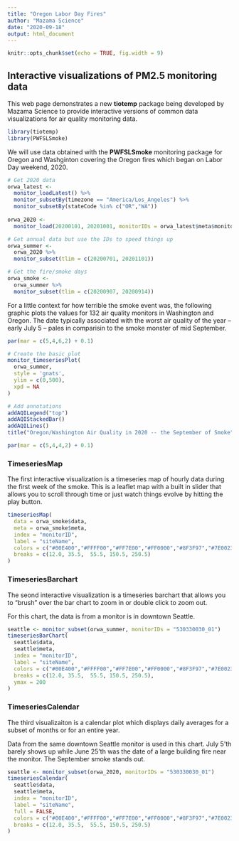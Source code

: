 ```yaml
---
title: "Oregon Labor Day Fires"
author: "Mazama Science"
date: "2020-09-18"
output: html_document
---
```


```r
knitr::opts_chunk$set(echo = TRUE, fig.width = 9)
```

## Interactive visualizations of PM2.5 monitoring data

This web page demonstrates a new **tiotemp** package being developed by 
Mazama Science to provide interactive versions of common data visualizations
for air quality monitoring data.

```r
library(tiotemp)
library(PWFSLSmoke)
```

We will use data obtained with the **PWFSLSmoke** monitoring package for Oregon
and Washginton covering the Oregon fires which began on Labor Day weekend, 2020.

```r
# Get 2020 data
orwa_latest <-
  monitor_loadLatest() %>%
  monitor_subsetBy(timezone == "America/Los_Angeles") %>%
  monitor_subsetBy(stateCode %in% c("OR","WA"))
  
orwa_2020 <- 
  monitor_load(20200101, 20201001, monitorIDs = orwa_latest$meta$monitorID)

# Get annual data but use the IDs to speed things up
orwa_summer <-
  orwa_2020 %>%
  monitor_subset(tlim = c(20200701, 20201101))

# Get the fire/smoke days
orwa_smoke <-
  orwa_summer %>%
  monitor_subset(tlim = c(20200907, 20200914))
```

For a little context for how terrible the smoke event was, the following graphic
plots the values for 132 air quality monitors in Washington and Oregon. The date
typically associated with the worst air quality of the year -- early July 5 --
pales in comparisin to the smoke monster of mid September.

```r
par(mar = c(5,4,6,2) + 0.1)
```

```r
# Create the basic plot
monitor_timeseriesPlot(
  orwa_summer,
  style = 'gnats',
  ylim = c(0,500),
  xpd = NA
)

# Add annotations
addAQILegend("top")
addAQIStackedBar()
addAQILines()
title("Oregon/Washington Air Quality in 2020 -- the September of Smoke")
```

```r
par(mar = c(5,4,4,2) + 0.1)
```

### TimeseriesMap

The first interactive visualization is a timeseries map of hourly data during the first
week of the smoke. This is a leaflet map with a built in slider that allows you 
to scroll through time or just watch things evolve by hitting the play button. 

```r
timeseriesMap(
  data = orwa_smoke$data,
  meta = orwa_smoke$meta,
  index = "monitorID",
  label = "siteName",
  colors = c("#00E400","#FFFF00","#FF7E00","#FF0000","#8F3F97","#7E0023"),
  breaks = c(12.0, 35.5,  55.5, 150.5, 250.5)
)
```

### TimeseriesBarchart

The seond interactive visualization is a timeseries barchart that allows you to "brush"
over the bar chart to zoom in or double click to zoom out.

For this chart, the data is from a monitor is in downtown Seattle.

```r
seattle <- monitor_subset(orwa_summer, monitorIDs = "530330030_01")
timeseriesBarChart(
  seattle$data, 
  seattle$meta,
  index = "monitorID",
  label = "siteName",
  colors = c("#00E400","#FFFF00","#FF7E00","#FF0000","#8F3F97","#7E0023"),
  breaks = c(12.0, 35.5,  55.5, 150.5, 250.5), 
  ymax = 200
)
```

### TimeseriesCalendar

The third visualizaiton is a calendar plot which displays daily averages for 
a subset of months or for an entire year.

Data from the same downtown Seattle monitor is used in this chart. July 5'th 
barely shows up while June 25'th was the date of a large building fire near the
monitor. The September smoke stands out.

```r
seattle <- monitor_subset(orwa_2020, monitorIDs = "530330030_01")
timeseriesCalendar(
  seattle$data, 
  seattle$meta,
  index = "monitorID",
  label = "siteName",
  full = FALSE,
  colors = c("#00E400","#FFFF00","#FF7E00","#FF0000","#8F3F97","#7E0023"),
  breaks = c(12.0, 35.5,  55.5, 150.5, 250.5)
)
```
